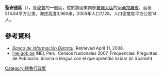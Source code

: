 '''聖安通區'''（{{lang-es|Distrito de San Antón}}），是[[秘魯|秘魯]]的一個區，位於該國東南部[[普諾大區|普諾大區]]的[[阿桑加羅省|阿桑加羅省]]，面積514.84平方公里，海拔高度3,960米，2005年人口7,128，人口密度每平方公里14人。

==參考資料==
*''[https://web.archive.org/web/20080423164200/http://desa.inei.gob.pe/mapas/bid/ Banco de Información Distrital]''. Retrieved April 11, 2008.
*[https://web.archive.org/web/20130127005551/http://iinei.inei.gob.pe/iinei/RedatamCpv2007.asp?id=ResultadosCensales%3Fori%3DC inei.gob.pe] INEI, Peru, Censos Nacionales 2007, Frequencias: Preguntas de Población: Idioma o lengua con el que aprendió hablar (in Spanish)

{{coord|14|35|17|S|70|18|39|W|source:kolossus-eswiki|display=title}}

{{Peru-geo-stub}}
[[Category:秘魯行政區|Category:秘魯行政區]]